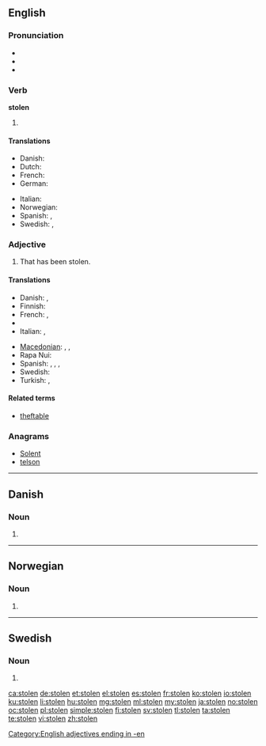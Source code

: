 {{also|stollen}}
==English==

===Pronunciation===
* {{IPA|/ˈstəʊlən/}}
* {{audio|en-us-stolen.ogg|Audio (US)}}
* {{rhymes|əʊlən}}

===Verb===
'''stolen'''

# {{past participle of|steal|lang=en}}

====Translations====
{{trans-top|past participle of ''to steal''}}
* Danish: {{t|da|stjålet}}
* Dutch: {{t+|nl|gestolen}}
* French: {{t+|fr|volé}}
* German: {{t+|de|gestohlen}}
{{trans-mid}}
* Italian: {{t|it|rubato}}
* Norwegian: {{t|no|stjålet}}
* Spanish: {{t+|es|robado}},  {{t+|es|hurtado}}
* Swedish: {{t+|sv|stulit}}, {{t+|sv|stulen}}
{{trans-bottom}}

===Adjective===
{{en-adj|-}}

# That has been stolen.

====Translations====
{{trans-top|that has been stolen}}
* Danish: {{t|da|stjålen}}, {{t|da|stjålet}}
* Finnish: {{t|fi|varastettu}}
* French: {{t+|fr|volé|m}}, {{t+|fr|volée|f}}
* {{trreq|ka}}
* Italian: {{t|it|rubato|m}}, {{t|it|rubata|f}}
{{trans-mid}}
* [[Macedonian]]: {{t|mk|украден|m|tr=úkraden}},  {{t|mk|украдена|f|tr=úkradena}},  {{t|mk|украдено|n|tr=úkradeno}}
* Rapa Nui: {{t|rap|hakananai'a}}
* Spanish: {{t+|es|robado|m}},  {{t+|es|robada|f}},  {{t+|es|robados|m-p}},  {{t+|es|robadas|f-p}}
* Swedish: {{t+|sv|stulen}}
* Turkish: {{t+|tr|çalıntı}},  {{t|tr|çalınmış}}
{{trans-bottom}}

====Related terms====
* [[theftable]]

===Anagrams===
* [[Solent#English|Solent]]
* [[telson#English|telson]]

[[Category:English adjectives ending in -en]]

----

==Danish==

===Noun===
{{head|da|noun form|g=c}}

# {{singular definite of|stol|lang=da}}

----

==Norwegian==

===Noun===
{{head|no|noun form|head=stolen}} {{g|m}}

# {{singular definite of|stol|lang=no}}

----

==Swedish==

===Noun===
{{head|sv|noun form}}

# {{sv-noun-form-def|stol}}

[[ca:stolen]]
[[de:stolen]]
[[et:stolen]]
[[el:stolen]]
[[es:stolen]]
[[fr:stolen]]
[[ko:stolen]]
[[io:stolen]]
[[ku:stolen]]
[[li:stolen]]
[[hu:stolen]]
[[mg:stolen]]
[[ml:stolen]]
[[my:stolen]]
[[ja:stolen]]
[[no:stolen]]
[[oc:stolen]]
[[pl:stolen]]
[[simple:stolen]]
[[fi:stolen]]
[[sv:stolen]]
[[tl:stolen]]
[[ta:stolen]]
[[te:stolen]]
[[vi:stolen]]
[[zh:stolen]]